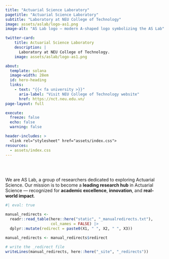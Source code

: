 ```yaml
---
title: "Actuarial Science Laboratory" 
pagetitle: "Actuarial Science Laboratory"
subtitle: "Laboratory at NEU College of Technology"
image: assets/aslab/logo-as1.png
image-alt: "AS Lab logo – modern A-shaped logo symbolizing the AS Lab"

twitter-card:
    title: Actuarial Science Laboratory
    description: |
      Laboratory at NEU College of Technology.
    image: assets/aslab/logo-as1.png

about:
  template: solana
  image-width: 28em
  id: hero-heading
  links:
    - text: "{{< fa university >}}"
      aria-label: "Visit NEU College of Technology website"
      href: https://nct.neu.edu.vn/
page-layout: full

execute: 
  freeze: false
  echo: false
  warning: false

header-includes: >
  <link rel="stylesheet" href="assets/index.css">
resources:
  - assets/index.css
---
```


<br><br>

::: {#hero-heading}

We are AS Lab, a group of researchers dedicated to exploring Actuarial Science. Our mission is to become a **leading research hub** in Actuarial Science — recognized for **academic excellence**, **innovation**, and **real-world impact**.


:::
<!-- hero-heading -->

```r
#| eval: true

manual_redirects <-
  readr::read_table(here::here("static", "_manualredirects.txt"),
                    col_names = FALSE) |> 
  dplyr::mutate(redirect = paste0(X1, " ", X2, " ", X3))

manual_redirects <- manual_redirects$redirect

# write the _redirect file
writeLines(manual_redirects, here::here("_site", "_redirects"))

```
